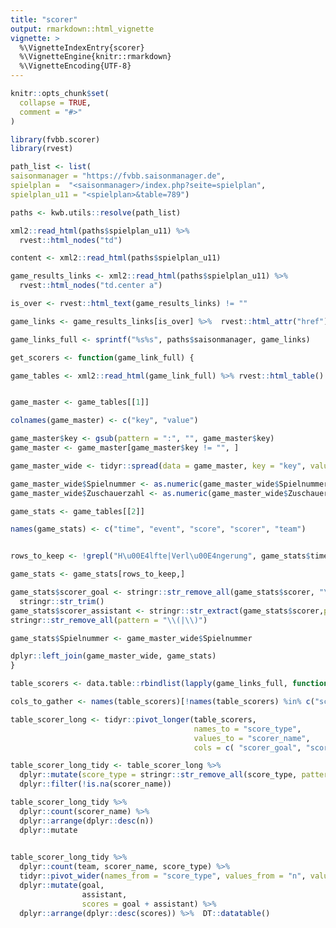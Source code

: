 ```yaml
---
title: "scorer"
output: rmarkdown::html_vignette
vignette: >
  %\VignetteIndexEntry{scorer}
  %\VignetteEngine{knitr::rmarkdown}
  %\VignetteEncoding{UTF-8}
---
```


```r
knitr::opts_chunk$set(
  collapse = TRUE,
  comment = "#>"
)
```

```r
library(fvbb.scorer)
library(rvest) 

path_list <- list(
saisonmanager = "https://fvbb.saisonmanager.de",
spielplan =  "<saisonmanager>/index.php?seite=spielplan",
spielplan_u11 = "<spielplan>&table=789")

paths <- kwb.utils::resolve(path_list)

xml2::read_html(paths$spielplan_u11) %>% 
  rvest::html_nodes("td")

content <- xml2::read_html(paths$spielplan_u11)

game_results_links <- xml2::read_html(paths$spielplan_u11) %>% 
  rvest::html_nodes("td.center a")

is_over <- rvest::html_text(game_results_links) != ""

game_links <- game_results_links[is_over] %>%  rvest::html_attr("href") 

game_links_full <- sprintf("%s%s", paths$saisonmanager, game_links)

get_scorers <- function(game_link_full) {

game_tables <- xml2::read_html(game_link_full) %>% rvest::html_table()


game_master <- game_tables[[1]]

colnames(game_master) <- c("key", "value")

game_master$key <- gsub(pattern = ":", "", game_master$key)
game_master <- game_master[game_master$key != "", ]

game_master_wide <- tidyr::spread(data = game_master, key = "key", value = "value")

game_master_wide$Spielnummer <- as.numeric(game_master_wide$Spielnummer)
game_master_wide$Zuschauerzahl <- as.numeric(game_master_wide$Zuschauerzahl)

game_stats <- game_tables[[2]]

names(game_stats) <- c("time", "event", "score", "scorer", "team")


rows_to_keep <- !grepl("H\u00E4lfte|Verl\u00E4ngerung", game_stats$time)

game_stats <- game_stats[rows_to_keep,]

game_stats$scorer_goal <- stringr::str_remove_all(game_stats$scorer, "\\(.*\\)") %>%  
  stringr::str_trim() 
game_stats$scorer_assistant <- stringr::str_extract(game_stats$scorer,pattern = "\\(.*\\)") %>% 
stringr::str_remove_all(pattern = "\\(|\\)")

game_stats$Spielnummer <- game_master_wide$Spielnummer

dplyr::left_join(game_master_wide, game_stats) 
}

table_scorers <- data.table::rbindlist(lapply(game_links_full, function(x) get_scorers(x)))

cols_to_gather <- names(table_scorers)[!names(table_scorers) %in% c("scorer", "scorer_goal", "scorer_assistant")]

table_scorer_long <- tidyr::pivot_longer(table_scorers, 
                                         names_to = "score_type", 
                                         values_to = "scorer_name", 
                                         cols = c( "scorer_goal", "scorer_assistant"))

table_scorer_long_tidy <- table_scorer_long %>%  
  dplyr::mutate(score_type = stringr::str_remove_all(score_type, pattern = "scorer_")) %>% 
  dplyr::filter(!is.na(scorer_name)) 

table_scorer_long_tidy %>% 
  dplyr::count(scorer_name) %>%  
  dplyr::arrange(dplyr::desc(n)) 
  dplyr::mutate
 

table_scorer_long_tidy %>% 
  dplyr::count(team, scorer_name, score_type) %>% 
  tidyr::pivot_wider(names_from = "score_type", values_from = "n", values_fill = list(n = 0)) %>% 
  dplyr::mutate(goal,
                assistant, 
                scores = goal + assistant) %>% 
  dplyr::arrange(dplyr::desc(scores)) %>%  DT::datatable()
```

